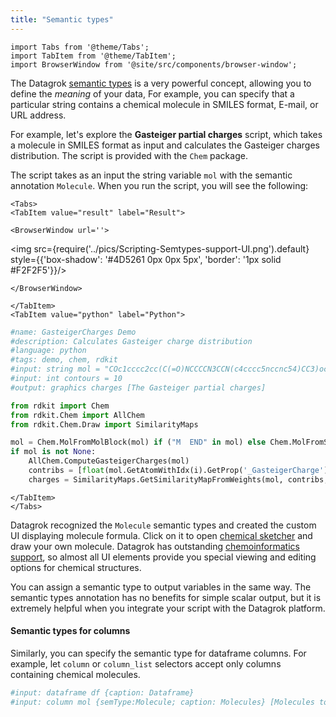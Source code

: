 ```yaml
---
title: "Semantic types"
---
```


```mdx-code-block
import Tabs from '@theme/Tabs';
import TabItem from '@theme/TabItem';
import BrowserWindow from '@site/src/components/browser-window';
```

The Datagrok [semantic types](../govern/catalog/semantic-types) is a very powerful concept,
allowing you to define the *meaning* of your data,
For example, you can specify that a particular string contains a chemical molecule in SMILES format,
E-mail, or URL address.

For example, let's explore the **Gasteiger partial charges** script,
which takes a molecule in SMILES format as input
and calculates the Gasteiger charges distribution.
The script is provided with the `Chem` package.

The script takes as an input the string variable `mol` with the semantic annotation `Molecule`.
When you run the script, you will see the following:

```mdx-code-block
<Tabs>
<TabItem value="result" label="Result">
```

```mdx-code-block
<BrowserWindow url=''>
```

<div style={{'text-align': 'center'}}>

<img src={require('../pics/Scripting-Semtypes-support-UI.png').default} style={{'box-shadow': '#4D5261 0px 0px 5px', 'border': '1px solid #F2F2F5'}}/>

</div>

```mdx-code-block
</BrowserWindow>
```

```mdx-code-block
</TabItem>
<TabItem value="python" label="Python">
```

```python
#name: GasteigerCharges Demo
#description: Calculates Gasteiger charge distribution
#language: python
#tags: demo, chem, rdkit
#input: string mol = "COc1cccc2cc(C(=O)NCCCCN3CCN(c4cccc5nccnc54)CC3)oc21" {semType: Molecule} [Molecule, in SMILES format]
#input: int contours = 10
#output: graphics charges [The Gasteiger partial charges]

from rdkit import Chem
from rdkit.Chem import AllChem
from rdkit.Chem.Draw import SimilarityMaps

mol = Chem.MolFromMolBlock(mol) if ("M  END" in mol) else Chem.MolFromSmiles(mol)
if mol is not None:
    AllChem.ComputeGasteigerCharges(mol)
    contribs = [float(mol.GetAtomWithIdx(i).GetProp('_GasteigerCharge')) for i in range(mol.GetNumAtoms())]
    charges = SimilarityMaps.GetSimilarityMapFromWeights(mol, contribs, contourLines=contours)
```

```mdx-code-block
</TabItem>
</Tabs>
```

Datagrok recognized the `Molecule` semantic types and created the custom UI displaying molecule formula.
Click on it to open
[chemical sketcher](/help/datagrok/solutions/domains/chem/chem.md#sketching)
and draw your own molecule.
Datagrok has outstanding [chemoinformatics support](/help/datagrok/solutions/domains/chem/chem.md),
so almost all UI elements provide you special viewing and editing options for chemical structures.

You can assign a semantic type to output variables in the same way.
The semantic types annotation has no benefits for simple scalar output,
but it is extremely helpful when you integrate your script with the Datagrok platform.

#### Semantic types for columns

Similarly, you can specify the semantic type for dataframe columns.
For example, let `column` or `column_list` selectors accept only
columns containing chemical molecules.

```python
#input: dataframe df {caption: Dataframe}
#input: column mol {semType:Molecule; caption: Molecules} [Molecules to analyze]
```